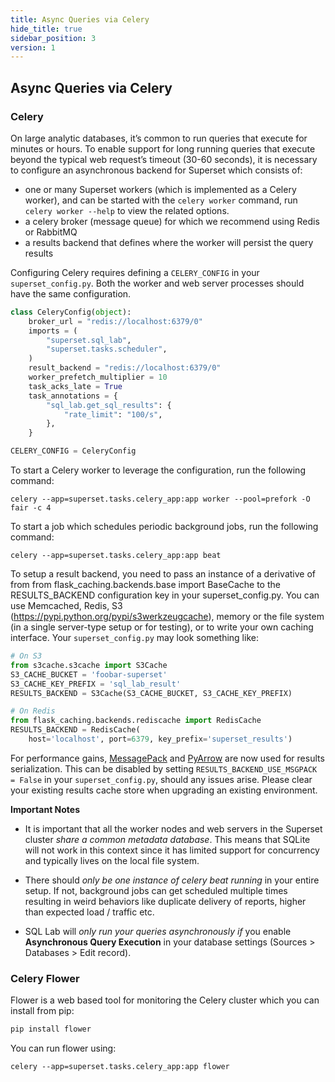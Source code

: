 ```yaml
---
title: Async Queries via Celery
hide_title: true
sidebar_position: 3
version: 1
---
```


## Async Queries via Celery

### Celery

On large analytic databases, it’s common to run queries that execute for minutes or hours. To enable
support for long running queries that execute beyond the typical web request’s timeout (30-60
seconds), it is necessary to configure an asynchronous backend for Superset which consists of:

- one or many Superset workers (which is implemented as a Celery worker), and can be started with
  the `celery worker` command, run `celery worker --help` to view the related options.
- a celery broker (message queue) for which we recommend using Redis or RabbitMQ
- a results backend that defines where the worker will persist the query results

Configuring Celery requires defining a `CELERY_CONFIG` in your `superset_config.py`. Both the worker
and web server processes should have the same configuration.

```python
class CeleryConfig(object):
    broker_url = "redis://localhost:6379/0"
    imports = (
        "superset.sql_lab",
        "superset.tasks.scheduler",
    )
    result_backend = "redis://localhost:6379/0"
    worker_prefetch_multiplier = 10
    task_acks_late = True
    task_annotations = {
        "sql_lab.get_sql_results": {
            "rate_limit": "100/s",
        },
    }

CELERY_CONFIG = CeleryConfig
```

To start a Celery worker to leverage the configuration, run the following command:

```
celery --app=superset.tasks.celery_app:app worker --pool=prefork -O fair -c 4
```

To start a job which schedules periodic background jobs, run the following command:

```
celery --app=superset.tasks.celery_app:app beat
```

To setup a result backend, you need to pass an instance of a derivative of from
from flask_caching.backends.base import BaseCache to the RESULTS_BACKEND configuration key in your superset_config.py. You can
use Memcached, Redis, S3 (https://pypi.python.org/pypi/s3werkzeugcache), memory or the file system
(in a single server-type setup or for testing), or to write your own caching interface. Your
`superset_config.py` may look something like:

```python
# On S3
from s3cache.s3cache import S3Cache
S3_CACHE_BUCKET = 'foobar-superset'
S3_CACHE_KEY_PREFIX = 'sql_lab_result'
RESULTS_BACKEND = S3Cache(S3_CACHE_BUCKET, S3_CACHE_KEY_PREFIX)

# On Redis
from flask_caching.backends.rediscache import RedisCache
RESULTS_BACKEND = RedisCache(
    host='localhost', port=6379, key_prefix='superset_results')
```

For performance gains, [MessagePack](https://github.com/msgpack/msgpack-python) and
[PyArrow](https://arrow.apache.org/docs/python/) are now used for results serialization. This can be
disabled by setting `RESULTS_BACKEND_USE_MSGPACK = False` in your `superset_config.py`, should any
issues arise. Please clear your existing results cache store when upgrading an existing environment.

**Important Notes**

- It is important that all the worker nodes and web servers in the Superset cluster _share a common
  metadata database_. This means that SQLite will not work in this context since it has limited
  support for concurrency and typically lives on the local file system.

- There should _only be one instance of celery beat running_ in your entire setup. If not,
  background jobs can get scheduled multiple times resulting in weird behaviors like duplicate
  delivery of reports, higher than expected load / traffic etc.

- SQL Lab will _only run your queries asynchronously if_ you enable **Asynchronous Query Execution**
  in your database settings (Sources > Databases > Edit record).

### Celery Flower

Flower is a web based tool for monitoring the Celery cluster which you can install from pip:

```python
pip install flower
```

You can run flower using:

```
celery --app=superset.tasks.celery_app:app flower
```
